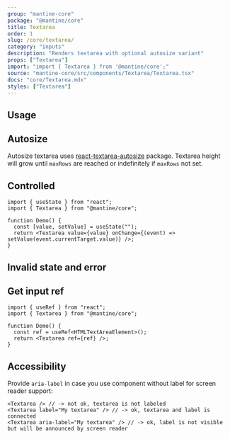 ```yaml
---
group: "mantine-core"
package: "@mantine/core"
title: Textarea
order: 1
slug: /core/textarea/
category: "inputs"
description: "Renders textarea with optional autosize variant"
props: ["Textarea"]
import: "import { Textarea } from '@mantine/core';"
source: "mantine-core/src/components/Textarea/Textarea.tsx"
docs: "core/Textarea.mdx"
styles: ["Textarea"]
---
```



## Usage

<Demo data={TextareaDemos.configurator} />

## Autosize

Autosize textarea uses [react-textarea-autosize](https://www.npmjs.com/package/react-textarea-autosize) package.
Textarea height will grow until `maxRows` are reached or indefinitely if `maxRows` not set.

<Demo data={TextareaDemos.autosize} />

## Controlled

```tsx
import { useState } from "react";
import { Textarea } from "@mantine/core";

function Demo() {
  const [value, setValue] = useState("");
  return <Textarea value={value} onChange={(event) => setValue(event.currentTarget.value)} />;
}
```

## Invalid state and error

<Demo data={TextareaDemos.validation} />

## Get input ref

```tsx
import { useRef } from "react";
import { Textarea } from "@mantine/core";

function Demo() {
  const ref = useRef<HTMLTextAreaElement>();
  return <Textarea ref={ref} />;
}
```

## Accessibility

Provide `aria-label` in case you use component without label for screen reader support:

```tsx
<Textarea /> // -> not ok, textarea is not labeled
<Textarea label="My textarea" /> // -> ok, textarea and label is connected
<Textarea aria-label="My textarea" /> // -> ok, label is not visible but will be announced by screen reader
```
